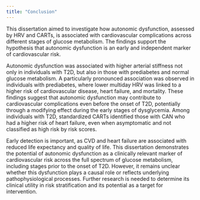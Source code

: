 ```yaml
---
title: "Conclusion"
---
```


\newpage

This dissertation aimed to investigate how autonomic dysfunction, assessed by HRV and CARTs, is associated with cardiovascular complications across different stages of glucose metabolism. The findings support the hypothesis that autonomic dysfunction is an early and independent marker of cardiovascular risk.

Autonomic dysfunction was associated with higher arterial stiffness not only in individuals with T2D, but also in those with prediabetes and normal glucose metabolism. A particularly pronounced association was observed in individuals with prediabetes, where lower multiday HRV was linked to a higher risk of cardiovascular disease, heart failure, and mortality. These findings suggest that autonomic dysfunction may contribute to cardiovascular complications even before the onset of T2D, potentially through a modifying effect during the early stages of dysglycemia. Among individuals with T2D, standardized CARTs identified those with CAN who had a higher risk of heart failure, even when asymptomatic and not classified as high risk by risk scores.

Early detection is important, as CVD and heart failure are associated with reduced life expectancy and quality of life. This dissertation demonstrates the potential of autonomic dysfunction as a clinically relevant marker of cardiovascular risk across the full spectrum of glucose metabolism, including stages prior to the onset of T2D. However, it remains unclear whether this dysfunction plays a causal role or reflects underlying pathophysiological processes. Further research is needed to determine its clinical utility in risk stratification and its potential as a target for intervention.
